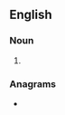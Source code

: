 ==English==

===Noun===
{{en-noun}}

# {{alternative form of|smidgen|lang=en}}

===Anagrams===
* {{anagrams|en|a=degims|midges}}